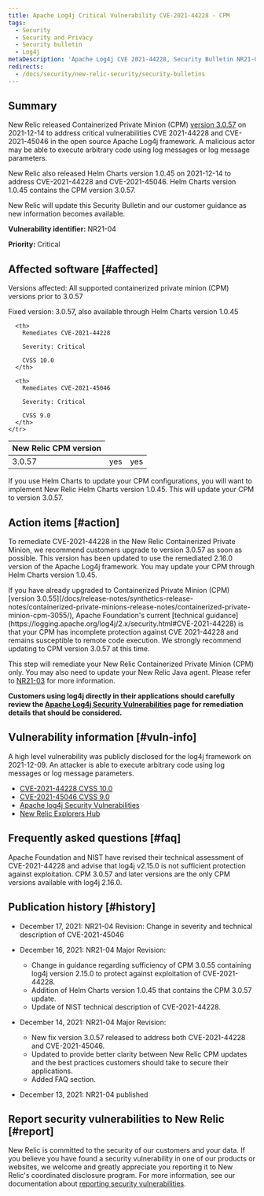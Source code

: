```yaml
---
title: Apache Log4j Critical Vulnerability CVE-2021-44228 - CPM
tags:
  - Security
  - Security and Privacy
  - Security bulletin
  - Log4j
metaDescription: 'Apache Log4j CVE 2021-44228, Security Bulletin NR21-04 (Containerized Private Minions)'
redirects: 
  - /docs/security/new-relic-security/security-bulletins
---
```


## Summary

New Relic released Containerized Private Minion (CPM) [version 3.0.57](/docs/release-notes/synthetics-release-notes/containerized-private-minions-release-notes/containerized-private-minion-cpm-3057/) on 2021-12-14 to address critical vulnerabilities CVE 2021-44228 and CVE-2021-45046 in the open source Apache Log4j framework. A malicious actor may be able to execute arbitrary code using log messages or log message parameters.

New Relic also released Helm Charts version 1.0.45 on 2021-12-14 to address CVE-2021-44228 and CVE-2021-45046. Helm Charts version 1.0.45 contains the CPM version 3.0.57.

New Relic will update this Security Bulletin and our customer guidance as new information becomes available.

**Vulnerability identifier:** NR21-04

**Priority:** Critical

## Affected software [#affected]

Versions affected: All supported containerized private minion (CPM) versions prior to 3.0.57

Fixed version: 3.0.57, also available through Helm Charts version 1.0.45

<table>
  <thead>
    <tr>
      <th>
        New Relic CPM version
      </th>

      <th>
        Remediates CVE-2021-44228

        Severity: Critical

        CVSS 10.0
      </th>

      <th>
        Remediates CVE-2021-45046

        Severity: Critical

        CVSS 9.0
      </th>
    </tr>
  </thead>

  <tbody>
    <tr>
      <td>
        3.0.57
      </td>
      <td>
        yes
      </td>
      <td>
        yes
      </td>
    </tr>
  </tbody>
</table>

If you use Helm Charts to update your CPM configurations, you will want to implement New Relic Helm Charts version 1.0.45.  This will update your CPM to version 3.0.57.

## Action items [#action]

To remediate CVE-2021-44228 in the New Relic Containerized Private Minion, we recommend customers upgrade to version 3.0.57 as soon as possible. This version has been updated to use the remediated 2.16.0 version of the Apache Log4j framework. You may update your CPM through Helm Charts version 1.0.45.

<Callout variant="important">
If you have already upgraded to Containerized Private Minion (CPM) [version 3.0.55](/docs/release-notes/synthetics-release-notes/containerized-private-minions-release-notes/containerized-private-minion-cpm-3055/), Apache Foundation's current [technical guidance](https://logging.apache.org/log4j/2.x/security.html#CVE-2021-44228) is that your CPM has incomplete protection against CVE 2021-44228 and remains susceptible to remote code execution. We strongly recommend updating to CPM version 3.0.57 at this time.
</Callout>

This step will remediate your New Relic Containerized Private Minion (CPM) only. You may also need to update your New Relic Java agent. Please refer to [NR21-03](/docs/security/new-relic-security/security-bulletins/security-bulletin-nr21-03) for more information.

**Customers using log4j directly in their applications should carefully review the [Apache Log4j Security Vulnerabilities](https://logging.apache.org/log4j/2.x/security.html) page for remediation details that should be considered.**

## Vulnerability information [#vuln-info]

A high level vulnerability was publicly disclosed for the log4j framework on 2021-12-09. An attacker is able to execute arbitrary code using log messages or log message parameters.

* [CVE-2021-44228 CVSS 10.0](https://cve.mitre.org/cgi-bin/cvename.cgi?name=CVE-2021-44228)
* [CVE-2021-45046 CVSS 9.0](https://cve.mitre.org/cgi-bin/cvename.cgi?name=CVE-2021-45046)
* [Apache log4j Security Vulnerabilities](https://logging.apache.org/log4j/2.x/security.html)
* [New Relic Explorers Hub](https://discuss.newrelic.com/t/log4j-zero-day-vulnerability-and-the-new-relic-java-agent/170322)

## Frequently asked questions [#faq]

<CollapserGroup>
  <Collapser
    id="357-update"
    title="I've updated to CPM 3.0.55 already. Do I need to update to 3.0.57?"
  >

  Apache Foundation and NIST have revised their technical assessment of CVE-2021-44228 and advise that log4j v2.15.0 is not sufficient protection against exploitation. CPM 3.0.57 and later versions are the only CPM versions available with log4j 2.16.0.

  </Collapser>
</CollapserGroup>

## Publication history [#history]

* December 17, 2021: NR21-04 Revision: Change in severity and technical description of CVE-2021-45046

* December 16, 2021: NR21-04 Major Revision:
  * Change in guidance regarding sufficiency of CPM 3.0.55 containing log4j version 2.15.0 to protect against exploitation of CVE-2021-44228.
  * Addition of Helm Charts version 1.0.45 that contains the CPM 3.0.57 update.
  * Update of NIST technical description of CVE-2021-44228.

* December 14, 2021: NR21-04 Major Revision:
  * New fix version 3.0.57 released to address both CVE-2021-44228 and CVE-2021-45046.
  * Updated to provide better clarity between New Relic CPM updates and the best practices customers should take to secure their applications.
  * Added FAQ section.

* December 13, 2021: NR21-04 published

## Report security vulnerabilities to New Relic [#report]

New Relic is committed to the security of our customers and your data. If you believe you have found a security vulnerability in one of our products or websites, we welcome and greatly appreciate you reporting it to New Relic's coordinated disclosure program. For more information, see our documentation about [reporting security vulnerabilities](/docs/security/new-relic-security/data-privacy/reporting-security-vulnerabilities).
